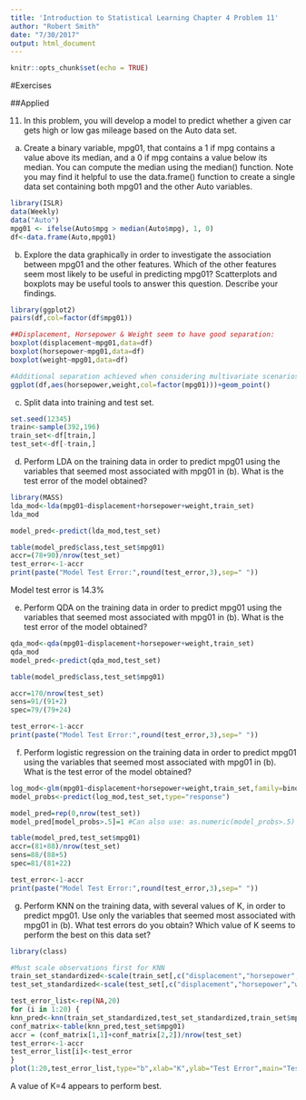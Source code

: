 ```yaml
---
title: 'Introduction to Statistical Learning Chapter 4 Problem 11'
author: "Robert Smith"
date: "7/30/2017"
output: html_document
---
```


```r
knitr::opts_chunk$set(echo = TRUE)
```

#Exercises

##Applied

(11) In this problem, you will develop a model to predict whether a given car gets high or low gas mileage based on the Auto data set.

(a) Create a binary variable, mpg01, that contains a 1 if mpg contains a value above its median, and a 0 if mpg contains a value below its median. You can compute the median using the median() function. Note you may find it helpful to use the data.frame() function to create a single data set containing both mpg01 and the other Auto variables.
```r
library(ISLR)
data(Weekly)
data("Auto")
mpg01 <- ifelse(Auto$mpg > median(Auto$mpg), 1, 0)
df<-data.frame(Auto,mpg01)
```

(b) Explore the data graphically in order to investigate the association between mpg01 and the other features. Which of the other features seem most likely to be useful in predicting mpg01? Scatterplots and boxplots may be useful tools to answer this question. Describe your findings.
```r
library(ggplot2)
pairs(df,col=factor(df$mpg01))

##Displacement, Horsepower & Weight seem to have good separation:
boxplot(displacement~mpg01,data=df)
boxplot(horsepower~mpg01,data=df)
boxplot(weight~mpg01,data=df)

#Additional separation achieved when considering multivariate scenarios:
ggplot(df,aes(horsepower,weight,col=factor(mpg01)))+geom_point()
```

(c) Split data into training and test set.
```r
set.seed(12345)
train<-sample(392,196)
train_set<-df[train,]
test_set<-df[-train,]
```

(d) Perform LDA on the training data in order to predict mpg01 using the variables that seemed most associated with mpg01 in (b). What is the test error of the model obtained?
```r
library(MASS)
lda_mod<-lda(mpg01~displacement+horsepower+weight,train_set)
lda_mod

model_pred<-predict(lda_mod,test_set)

table(model_pred$class,test_set$mpg01)
accr=(78+90)/nrow(test_set)
test_error<-1-accr
print(paste("Model Test Error:",round(test_error,3),sep=" "))
```
Model test error is 14.3%

(e) Perform QDA on the training data in order to predict mpg01 using the variables that seemed most associated with mpg01 in (b). What is the test error of the model obtained?

```r
qda_mod<-qda(mpg01~displacement+horsepower+weight,train_set)
qda_mod
model_pred<-predict(qda_mod,test_set)

table(model_pred$class,test_set$mpg01)

accr=170/nrow(test_set)
sens=91/(91+2)
spec=79/(79+24)

test_error<-1-accr
print(paste("Model Test Error:",round(test_error,3),sep=" "))
```

(f) Perform logistic regression on the training data in order to predict mpg01 using the variables that seemed most associated with mpg01 in (b). What is the test error of the model obtained?
```r
log_mod<-glm(mpg01~displacement+horsepower+weight,train_set,family=binomial)
model_probs<-predict(log_mod,test_set,type="response")

model_pred=rep(0,nrow(test_set))
model_pred[model_probs>.5]=1 #Can also use: as.numeric(model_probs>.5)

table(model_pred,test_set$mpg01)
accr=(81+88)/nrow(test_set)
sens=88/(88+5)
spec=81/(81+22)

test_error<-1-accr
print(paste("Model Test Error:",round(test_error,3),sep=" "))
```

(g) Perform KNN on the training data, with several values of K, in order to predict mpg01. Use only the variables that seemed most associated with mpg01 in (b). What test errors do you obtain? Which value of K seems to perform the best on this data set?
```r
library(class)

#Must scale observations first for KNN
train_set_standardized<-scale(train_set[,c("displacement","horsepower","weight")])
test_set_standardized<-scale(test_set[,c("displacement","horsepower","weight")])

test_error_list<-rep(NA,20)
for (i in 1:20) {
knn_pred<-knn(train_set_standardized,test_set_standardized,train_set$mpg01,k=i)
conf_matrix<-table(knn_pred,test_set$mpg01)
accr = (conf_matrix[1,1]+conf_matrix[2,2])/nrow(test_set)
test_error<-1-accr
test_error_list[i]<-test_error
}
plot(1:20,test_error_list,type="b",xlab="K",ylab="Test Error",main="Test Error for Varying K")
```

A value of K=4 appears to perform best.

